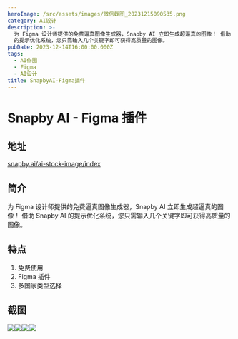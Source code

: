 ```yaml
---
heroImage: /src/assets/images/微信截图_20231215090535.png
category: AI设计
description: >-
  为 Figma 设计师提供的免费逼真图像生成器，Snapby AI 立即生成超逼真的图像！ 借助 Snapby AI
  的提示优化系统，您只需输入几个关键字即可获得高质量的图像。
pubDate: 2023-12-14T16:00:00.000Z
tags:
  - AI作图
  - Figma
  - AI设计
title: SnapbyAI-Figma插件
---
```


# Snapby AI - Figma 插件

## 地址

[snapby.ai/ai-stock-image/index](https://snapby.ai/ai-stock-image/index)

## 简介

为 Figma 设计师提供的免费逼真图像生成器，Snapby AI 立即生成超逼真的图像！ 借助 Snapby AI 的提示优化系统，您只需输入几个关键字即可获得高质量的图像。

## 特点

1. 免费使用
2. Figma 插件
3. 多国家类型选择

## 截图

![](/src/assets/images/微信截图_20231215090535.png)![](/src/assets/images/微信截图_20231215090559.png)![](/src/assets/images/微信截图_20231215090614.png)![](/src/assets/images/微信截图_20231215090620.png)
